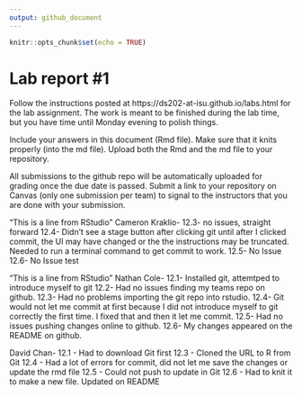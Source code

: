 ```yaml
---
output: github_document
---
```


<!-- README.md is generated from README.Rmd. Please edit the README.Rmd file -->


```r
knitr::opts_chunk$set(echo = TRUE)
```

# Lab report #1

Follow the instructions posted at https://ds202-at-isu.github.io/labs.html for the lab assignment. The work is meant to be finished during the lab time, but you have time until Monday evening to polish things.

Include your answers in this document (Rmd file). Make sure that it knits properly (into the md file). Upload both the Rmd and the md file to your repository.  

All submissions to the github repo will be automatically uploaded for grading once the due date is passed.
Submit a link to your repository on Canvas (only one submission per team) to signal to the instructors that you are done with your submission.

“This is a line from RStudio”
Cameron Kraklio-
12.3- no issues, straight forward
12.4- Didn't see a stage button after clicking git until after I clicked commit, the UI may have changed or the the instructions may be truncated.
Needed to run a terminal command to get commit to work.
12.5- No Issue
12.6- No Issue test


"This is a line from RStudio"
Nathan Cole-
12.1- Installed git, attemtped to introduce myself to git
12.2- Had no issues finding my teams repo on github.
12.3- Had no problems importing the git repo into rstudio.
12.4- Git would not let me commit at first because I did not introduce myself to git correctly the first time. I fixed that and then it let me commit.
12.5- Had no issues pushing changes online to github.
12.6- My changes appeared on the README on github.

David Chan- 
12.1 - Had to download Git first
12.3 - Cloned the URL to R from Git 
12.4 - Had a lot of errors for commit, did not let me save the changes or update the rmd file
12.5 - Could not push to update in Git
12.6 - Had to knit it to make a new file. Updated on README 

